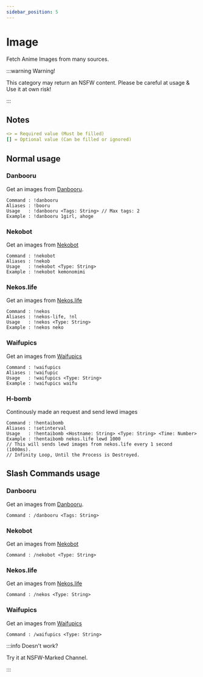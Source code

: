 ```yaml
---
sidebar_position: 5
---
```


# Image

Fetch Anime Images from many sources.

:::warning Warning!

This category may return an NSFW content. Please be careful at usage & Use it at own risk!

:::

## Notes

```yml
<> = Required value (Must be filled)
[] = Optional value (Can be filled or ignored)
```

## Normal usage

### Danbooru

Get an images from [Danbooru](https://danbooru.donmai.us).

```tsx
Command : !danbooru
Aliases : !booru
Usage   : !danbooru <Tags: String> // Max tags: 2
Example : !danbooru 1girl, ahoge
```

### Nekobot

Get an images from [Nekobot](https://nekobot.xyz)

```tsx
Command : !nekobot
Aliases : !nekob
Usage   : !nekobot <Type: String>
Example : !nekobot kemonomimi
```

### Nekos.life

Get an images from [Nekos.life](https://nekos.life)

```tsx
Command : !nekos
Aliases : !nekos-life, !nl
Usage   : !nekos <Type: String>
Example : !nekos neko
```

### Waifupics

Get an images from [Waifupics](https://waifu.pics)

```tsx
Command : !waifupics
Aliases : !waifupic
Usage   : !waifupics <Type: String>
Example : !waifupics waifu
```

### H-bomb

Continously made an request and send lewd images

```tsx
Command : !hentaibomb
Aliases : !setinterval
Usage   : !hentaibomb <Hostname: String> <Type: String> <Time: Number>
Example : !hentaibomb nekos.life lewd 1000
// This will sends lewd images from nekos.life every 1 second (1000ms).
// Infinity Loop, Until the Process is Destroyed.
```

## Slash Commands usage

### Danbooru

Get an images from [Danbooru](https://danbooru.donmai.us).

```tsx
Command : /danbooru <Tags: String>
```

### Nekobot

Get an images from [Nekobot](https://nekobot.xyz)

```tsx
Command : /nekobot <Type: String>
```

### Nekos.life

Get an images from [Nekos.life](https://nekos.life)

```tsx
Command : /nekos <Type: String>
```

### Waifupics

Get an images from [Waifupics](https://waifu.pics)

```tsx
Command : /waifupics <Type: String>
```

:::info Doesn't work?

Try it at NSFW-Marked Channel.

:::
